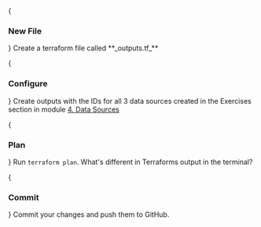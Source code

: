 
<Steps>
{<h3>New File</h3>}
Create a terraform file called **_outputs.tf_**

{<h3>Configure</h3>}
Create outputs with the IDs for all 3 data sources created in the Exercises section in module [4. Data Sources](/terraform/4-data-sources#exercises)

{<h3>Plan</h3>}
Run `terraform plan`. What's different in Terraforms output in the terminal?

{<h3>Commit</h3>}
Commit your changes and push them to GitHub. 
</Steps>